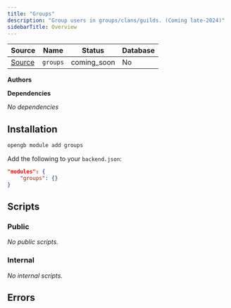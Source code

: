 ```yaml
---
title: "Groups"
description: "Group users in groups/clans/guilds. (Coming late-2024)"
sidebarTitle: Overview
---
```


| Source                                                                           | Name       | Status     | Database     |
| -------------------------------------------------------------------------------- | ---------- | ---------- | ------------ |
| [Source](https://github.com/rivet-gg/opengb-modules/tree/main/modules/groups) | `groups` | coming_soon | No |

**Authors**



**Dependencies**

_No dependencies_

## Installation

<Tabs>

<Tab title="CLI">

```sh CLI
opengb module add groups
```

</Tab>

<Tab title="backend.json">

Add the following to your `backend.json`:

```json backend.json
"modules": {
	"groups": {}
}

```
</Tab>

</Tabs>



## Scripts

### Public

<CardGroup>_No public scripts._</CardGroup>

### Internal

<CardGroup>_No internal scripts._</CardGroup>

## Errors


